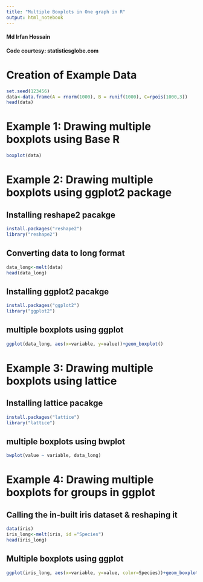---
title: "Multiple Boxplots in One graph in R"
output: html_notebook
---
#### Md Irfan Hossain
#### Code courtesy: statisticsglobe.com
# Creation of Example Data
```{r}
set.seed(123456)
data<-data.frame(A = rnorm(1000), B = runif(1000), C=rpois(1000,3))
head(data)
```
# Example 1: Drawing multiple boxplots using Base R
```{r}
boxplot(data)
```
# Example 2: Drawing multiple boxplots using ggplot2 package
## Installing reshape2 pacakge
```{r}
install.packages("reshape2")
library("reshape2")
```

## Converting data to long format
```{r}
data_long<-melt(data)
head(data_long)
```
## Installing ggplot2 pacakge
```{r}
install.packages("ggplot2")
library("ggplot2")
```
## multiple boxplots using ggplot
```{r}
ggplot(data_long, aes(x=variable, y=value))+geom_boxplot()
```
# Example 3: Drawing multiple boxplots using lattice
## Installing lattice pacakge
```{r}
install.packages("lattice")
library("lattice")
```
## multiple boxplots using bwplot
```{r}
bwplot(value ~ variable, data_long)
```
# Example 4: Drawing multiple boxplots for groups in ggplot
## Calling the in-built iris dataset & reshaping it
```{r}
data(iris)
iris_long<-melt(iris, id ="Species")
head(iris_long)
```
## Multiple boxplots using ggplot
```{r}
ggplot(iris_long, aes(x=variable, y=value, color=Species))+geom_boxplot()
```
